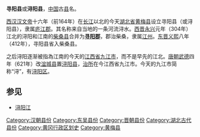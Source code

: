 '''寻阳县'''或'''浔阳县'''，[[中国|中国]]古[[县|县]]名。

[[西汉|西汉]][[汉文帝|汉文帝]]十六年（前164年）在[[长江|长江]]以北的今天[[湖北省|湖北省]][[黄梅县|黄梅县]]设立寻阳县（或浔阳县），隶属[[庐江郡|庐江郡]]。其名称来自当地的一条河流浔水。[[西晋|西晋]][[永兴_(西晋)|永兴]]元年（304年）江北的浔阳和江南的[[柴桑县|柴桑县]]合并为'''[[寻阳郡|寻阳郡]]'''，郡治柴桑，隶属[[江州_(西晉)|江州]]。[[东晋|东晋]][[义熙_(东晋)|义熙]]八年（412年），寻阳县省入柴桑县。

之后浔阳逐渐被指為江南的今天的[[江西省|江西省]][[九江市|九江市]]，而不是早先的江北。[[唐朝|唐朝]][[武德|武德]]四年（621年）改[[湓城县|湓城县]]置[[浔阳县|浔阳县]]，[[治所|治所]]在今江西省九江市。今天的九江市简称“浔”，有[[浔阳区|浔阳区]]。

== 参见 ==
*[[浔阳江|浔阳江]]

{{湖北行政区划小作品}}
{{DEFAULTSORT:X}}
[[Category:汉朝县份|Category:汉朝县份]]
[[Category:东吴县份|Category:东吴县份]]
[[Category:晋朝县份|Category:晋朝县份]]
[[Category:湖北古代县份|Category:湖北古代县份]]
[[Category:黄冈行政区划史|Category:黄冈行政区划史]]
[[Category:黄梅县|Category:黄梅县]]